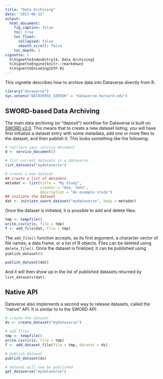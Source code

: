 ---
title: "Data Archiving"
date: "2017-06-15"
output:
  html_document:
    fig_caption: false
    toc: true
    toc_float:
      collapsed: false
      smooth_scroll: false
    toc_depth: 2
vignette: >
  %\VignetteIndexEntry{4. Data Archiving}
  %\VignetteEngine{knitr::rmarkdown}
  %\VignetteEncoding{UTF-8}
---

This vignette describes how to archive data into Dataverse directly from R.


```r
library("dataverse")
Sys.setenv("DATAVERSE_SERVER" = "dataverse.harvard.edu")
```

## SWORD-based Data Archiving

The main data archiving (or "deposit") workflow for Dataverse is built on [SWORD v2.0](http://swordapp.org/sword-v2/). This means that to create a new dataset listing, you will have first initialize a dataset entry with some metadata, add one or more files to the dataset, and then publish it. This looks something like the following:

```R
# retrieve your service document
d <- service_document()

# list current datasets in a dataverse
list_datasets("mydataverse")

# create a new dataset
## create a list of metadata
metadat <- list(title = "My Study",
                creator = "Doe, John",
                description = "An example study")
## initiate the dataset
dat <- initiate_sword_dataset("mydataverse", body = metadat)
```

Once the dataset is initiated, it is possible to add and delete files:

```R
tmp <- tempfile()
write.csv(iris, file = tmp)
f <- add_file(dat, file = tmp)
```

The `add_file()` function accepts, as its first argument, a character vector of file names, a data.frame, or a list of R objects. Files can be deleted using `delete_file()`. Once the dataset is finalized, it can be published using `publish_dataset()`:

```R
publish_dataset(dat)
```

And it will then show up in the list of published datasets returned by `list_datasets(dat)`.

## Native API

Dataverse also implements a second way to release datasets, called the "native" API. It is similar to to the SWORD API:

```R
# create the dataset
ds <- create_dataset("mydataverse")

# add files
tmp <- tempfile()
write.csv(iris, file = tmp)
f <- add_dataset_file(file = tmp, dataset = ds)

# publish dataset
publish_dataset(ds)

# dataset will now be published
get_dataverse("mydataverse")
```


